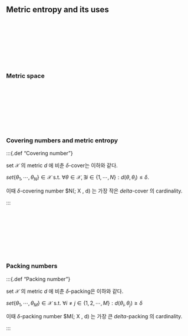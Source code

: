 ## Metric entropy and its uses

<br>
<br>
<br>


<br>
<br>
<br>

### Metric space


<br>
<br>
<br>


<br>
<br>
<br>



### Covering numbers and metric entropy



:::{.def "Covering number"}

set $\mathcal X$ 의 metric $d$ 에 비춘 $\delta$-cover는 이하와 같다.


$set \{\theta_1, \cdots, \theta_N\} \in \mathcal X$ s.t. $\forall \theta \in \mathcal X, \exists i \in \{1 , \cdots, N \} : d(\theta, \theta_i) \le \delta$.

이때 $\delta$-covering number $N(\delta; \mathcal X , d) 는 가장 작은 $delta$-cover 의 cardinality.


:::




<br>
<br>
<br>


<br>
<br>
<br>



### Packing numbers


:::{.def "Packing number"}

set $\mathcal X$ 의 metric $d$ 에 비춘 $\delta$-packing은 이하와 같다.




$set \{\theta_1, \cdots, \theta_M\} \in \mathcal X$ s.t. $\forall i \not = j \in \{1, 2, \cdots, M\}: d(\theta_i, \theta_j) \ge \delta$

이때 $\delta$-packing number $M(\delta; \mathcal X , d) 는 가장 큰 $delta$-packing 의 cardinality.


:::



<br>
<br>
<br>


<br>
<br>
<br>



### 




<br>
<br>
<br>


<br>
<br>
<br>



### 




<br>
<br>
<br>


<br>
<br>
<br>



### 